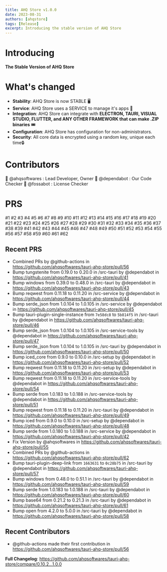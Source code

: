 ```yaml
---
title: AHQ Store v1.0.0
date: 2023-08-31
authors: [ahqstore]
tags: [Release]
excerpt: Introducing the stable version of AHQ Store
---
```


# Introducing
**The Stable Version of AHQ Store**

# What's changed

- **Stability**: AHQ Store is now STABLE 🖥️
- **Service**: AHQ Store uses a SERVICE to manage it's apps 🚀
- **Integration**: AHQ Store can integrate with **ELECTRON, TAURI, VISUAL STUDIO, FLUTTER, and ANY OTHER FRAMEWORK that can make .ZIP binaries** 🎟️
- **Configuration**: AHQ Store has configuration for non-administrators.
- **Security**: All core data is encrypted using a random key, unique each time🔒

# Contributors

🏅 @ahqsoftwares : Lead Developer, Owner
🥈 @dependabot : Our Code Checker
🥉 @fossabot : License Checker

# PRS

#1 #2 #3 #4 #5 #6 #7 #8 #9 #10 #11 #12 #13 #14 #15 #16 #17 #18 #19 #20 #21 #22 #23 #24 #25 #26 #27 #28 #29 #30 #31 #32 #33 #34 #35 #36 #37 #38 #39 #41 #42 #43 #44 #45 #46 #47 #48 #49 #50 #51 #52 #53 #54 #55 #56 #57 #58 #59 #60 #61 #62

## Recent PRS

- Combined PRs by @github-actions in https://github.com/ahqsoftwares/tauri-ahq-store/pull/56
- Bump tungstenite from 0.19.0 to 0.20.0 in /src-tauri by @dependabot in https://github.com/ahqsoftwares/tauri-ahq-store/pull/41
- Bump windows from 0.39.0 to 0.48.0 in /src-tauri by @dependabot in https://github.com/ahqsoftwares/tauri-ahq-store/pull/43
- Bump reqwest from 0.11.18 to 0.11.20 in /src-service by @dependabot in https://github.com/ahqsoftwares/tauri-ahq-store/pull/44
- Bump serde_json from 1.0.104 to 1.0.105 in /src-service by @dependabot in https://github.com/ahqsoftwares/tauri-ahq-store/pull/45
- Bump tauri-plugin-single-instance from `7e58dc8` to `5b814f5` in /src-tauri by @dependabot in https://github.com/ahqsoftwares/tauri-ahq-store/pull/46
- Bump serde_json from 1.0.104 to 1.0.105 in /src-service-tools by @dependabot in https://github.com/ahqsoftwares/tauri-ahq-store/pull/47
- Bump serde_json from 1.0.104 to 1.0.105 in /src-tauri by @dependabot in https://github.com/ahqsoftwares/tauri-ahq-store/pull/50
- Bump iced_core from 0.9.0 to 0.10.0 in /src-setup by @dependabot in https://github.com/ahqsoftwares/tauri-ahq-store/pull/52
- Bump reqwest from 0.11.18 to 0.11.20 in /src-setup by @dependabot in https://github.com/ahqsoftwares/tauri-ahq-store/pull/53
- Bump reqwest from 0.11.18 to 0.11.20 in /src-service-tools by @dependabot in https://github.com/ahqsoftwares/tauri-ahq-store/pull/54
- Bump serde from 1.0.183 to 1.0.188 in /src-service-tools by @dependabot in https://github.com/ahqsoftwares/tauri-ahq-store/pull/51
- Bump reqwest from 0.11.18 to 0.11.20 in /src-tauri by @dependabot in https://github.com/ahqsoftwares/tauri-ahq-store/pull/49
- Bump iced from 0.9.0 to 0.10.0 in /src-setup by @dependabot in https://github.com/ahqsoftwares/tauri-ahq-store/pull/48
- Bump serde from 1.0.180 to 1.0.188 in /src-service by @dependabot in https://github.com/ahqsoftwares/tauri-ahq-store/pull/42
- Fix Version by @ahqsoftwares in https://github.com/ahqsoftwares/tauri-ahq-store/pull/55
- Combined PRs by @github-actions in https://github.com/ahqsoftwares/tauri-ahq-store/pull/62
- Bump tauri-plugin-deep-link from `1663631` to `0c28b75` in /src-tauri by @dependabot in https://github.com/ahqsoftwares/tauri-ahq-store/pull/57
- Bump windows from 0.48.0 to 0.51.1 in /src-tauri by @dependabot in https://github.com/ahqsoftwares/tauri-ahq-store/pull/59
- Bump serde from 1.0.183 to 1.0.188 in /src-tauri by @dependabot in https://github.com/ahqsoftwares/tauri-ahq-store/pull/60
- Bump base64 from 0.21.2 to 0.21.3 in /src-tauri by @dependabot in https://github.com/ahqsoftwares/tauri-ahq-store/pull/61
- Bump open from 4.2.0 to 5.0.0 in /src-tauri by @dependabot in https://github.com/ahqsoftwares/tauri-ahq-store/pull/58

## Recent Contributors

- @github-actions made their first contribution in https://github.com/ahqsoftwares/tauri-ahq-store/pull/56

**Full Changelog**: https://github.com/ahqsoftwares/tauri-ahq-store/compare/0.10.2...1.0.0
